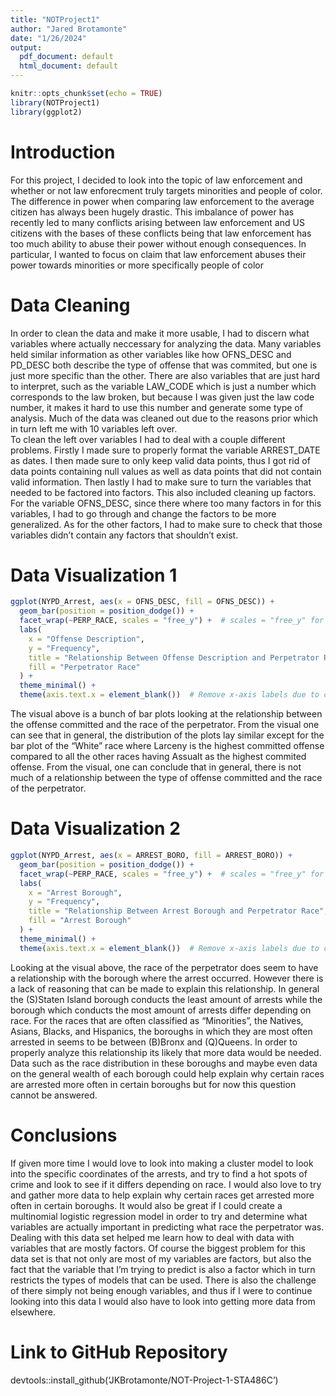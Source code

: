 ```yaml
---
title: "NOTProject1"
author: "Jared Brotamonte"
date: "1/26/2024"
output:
  pdf_document: default
  html_document: default
---
```


```r
knitr::opts_chunk$set(echo = TRUE)
library(NOTProject1)
library(ggplot2)
```
# Introduction    
For this project, I decided to look into the topic of law enforcement and whether or not law enforecment
truly targets minorities and people of color.   
The difference in power when comparing law enforcement to the average citizen has always been hugely
drastic. This imbalance of power has recently led to many conflicts arising between law enforcement and
US citizens with the bases of these conflicts being that law enforcement has too much ability to abuse their
power without enough consequences. In particular, I wanted to focus on claim that law enforcement abuses
their power towards minorities or more specifically people of color

# Data Cleaning   
In order to clean the data and make it more usable, I had to discern what variables where actually neccessary for analyzing the data. Many variables held similar information as other variables like how OFNS_DESC and PD_DESC both describe the type of offense that was commited, but one is just more specific than the other. There are also variables that are just hard to interpret, such as the variable LAW_CODE which is just a number which corresponds to the law broken, but because I was given just the law code number, it makes it hard to use this number and generate some type of analysis. Much of the data was cleaned out due to the reasons prior which in turn left me with 10 variables left over.    
To clean the left over variables I had to deal with a couple different problems. Firstly I made sure to properly format the variable ARREST_DATE as dates. I then made sure to only keep valid data points, thus I got rid of data points containing null values as well as data points that did not contain valid information. Then lastly I had to make sure to turn the variables that needed to be factored into factors. This also included cleaning up factors. For the variable OFNS_DESC, since there where too many factors in for this variables, I had to go through and change the factors to be more generalized. As for the other factors, I had to make sure to check that those variables didn't contain any factors that shouldn't exist.
\newpage

# Data Visualization 1   
```r
ggplot(NYPD_Arrest, aes(x = OFNS_DESC, fill = OFNS_DESC)) +
  geom_bar(position = position_dodge()) +
  facet_wrap(~PERP_RACE, scales = "free_y") +  # scales = "free_y" for better visualization
  labs(
    x = "Offense Description",
    y = "Frequency",
    title = "Relationship Between Offense Description and Perpetrator Race",
    fill = "Perpetrator Race"
  ) +
  theme_minimal() +  
  theme(axis.text.x = element_blank())  # Remove x-axis labels due to clutter
```
The visual above is a bunch of bar plots looking at the relationship between the offense committed and the race of the perpetrator. From the visual one can see that in general, the distribution of the plots lay similar except for the bar plot of the "White" race where Larceny is the highest committed offense compared to all the other races having Assualt as the highest commited offense. From the visual, one can conclude that in general, there is not much of a relationship between the type of offense committed and the race of the perpetrator.
\newpage

# Data Visualization 2   
```r
ggplot(NYPD_Arrest, aes(x = ARREST_BORO, fill = ARREST_BORO)) +
  geom_bar(position = position_dodge()) +
  facet_wrap(~PERP_RACE, scales = "free_y") +  # scales = "free_y" for better visualization
  labs(
    x = "Arrest Borough",
    y = "Frequency",
    title = "Relationship Between Arrest Borough and Perpetrator Race",
    fill = "Arrest Borough"
  ) +
  theme_minimal() +  
  theme(axis.text.x = element_blank())  # Remove x-axis labels due to clutter
```
Looking at the visual above, the race of the perpetrator does seem to have a relationship with the borough where the arrest occurred. However there is a lack of reasoning that can be made to explain this relationship. In general the (S)Staten Island borough conducts the least amount of arrests while the borough which conducts the most amount of arrests differ depending on race. For the races that are often classified as "Minorities", the Natives, Asians, Blacks, and Hispanics, the boroughs in which they are most often arrested in seems to be between (B)Bronx and (Q)Queens. In order to properly analyze this relationship its likely that more data would be needed. Data such as the race distribution in these boroughs and maybe even data on the general wealth of each borough could help explain why certain races are arrested more often in certain boroughs but for now this question cannot be answered.
\newpage

# Conclusions
If given more time I would love to look into making a cluster model to look into the specific coordinates of the arrests, and try to find a hot spots of crime and look to see if it differs depending on race. I would also love to try and gather more data to help explain why certain races get arrested more often in certain boroughs. It would also be great if I could create a multinomial logistic regression model in order to try and determine what variables are actually important in predicting what race the perpetrator was. Dealing with this data set helped me learn how to deal with data with variables that are mostly factors. Of course the biggest problem for this data set is that not only are most of my variables are factors, but also the fact that the variable that I'm trying to predict is also a factor which in turn restricts the types of models that can be used. There is also the challenge of there simply not being enough variables, and thus if I were to continue looking into this data I would also have to look into getting more data from elsewhere.
\newpage

# Link to GitHub Repository    
devtools::install_github('JKBrotamonte/NOT-Project-1-STA486C')

